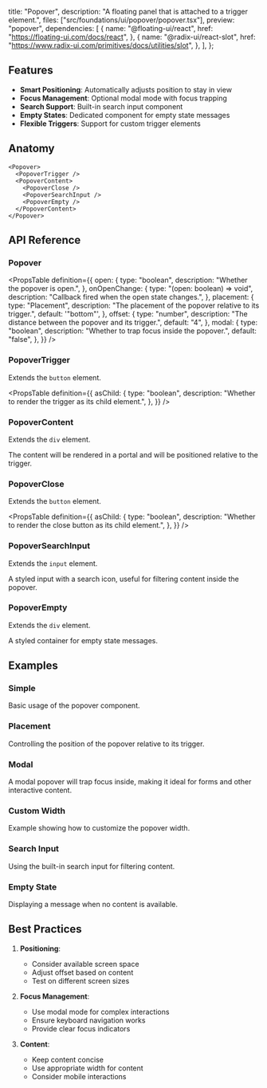   title: "Popover",
  description: "A floating panel that is attached to a trigger element.",
  files: ["src/foundations/ui/popover/popover.tsx"],
  preview: "popover",
  dependencies: [
    {
      name: "@floating-ui/react",
      href: "https://floating-ui.com/docs/react",
    },
    {
      name: "@radix-ui/react-slot",
      href: "https://www.radix-ui.com/primitives/docs/utilities/slot",
    },
  ],
};

## Features

- **Smart Positioning**: Automatically adjusts position to stay in view
- **Focus Management**: Optional modal mode with focus trapping
- **Search Support**: Built-in search input component
- **Empty States**: Dedicated component for empty state messages
- **Flexible Triggers**: Support for custom trigger elements

## Anatomy

```tsx
<Popover>
  <PopoverTrigger />
  <PopoverContent>
    <PopoverClose />
    <PopoverSearchInput />
    <PopoverEmpty />
  </PopoverContent>
</Popover>
```

## API Reference

### Popover

<PropsTable
  definition={{
    open: {
      type: "boolean",
      description: "Whether the popover is open.",
    },
    onOpenChange: {
      type: "(open: boolean) => void",
      description: "Callback fired when the open state changes.",
    },
    placement: {
      type: "Placement",
      description: "The placement of the popover relative to its trigger.",
      default: '"bottom"',
    },
    offset: {
      type: "number",
      description: "The distance between the popover and its trigger.",
      default: "4",
    },
    modal: {
      type: "boolean",
      description: "Whether to trap focus inside the popover.",
      default: "false",
    },
  }}
/>

### PopoverTrigger

Extends the `button` element.

<PropsTable
  definition={{
    asChild: {
      type: "boolean",
      description: "Whether to render the trigger as its child element.",
    },
  }}
/>

### PopoverContent

Extends the `div` element.

The content will be rendered in a portal and will be positioned relative to the trigger.

### PopoverClose

Extends the `button` element.

<PropsTable
  definition={{
    asChild: {
      type: "boolean",
      description: "Whether to render the close button as its child element.",
    },
  }}
/>

### PopoverSearchInput

Extends the `input` element.

A styled input with a search icon, useful for filtering content inside the popover.

### PopoverEmpty

Extends the `div` element.

A styled container for empty state messages.

## Examples

### Simple

Basic usage of the popover component.

<Preview slug="popover" />

### Placement

Controlling the position of the popover relative to its trigger.

<Preview slug="popover-placement" />

### Modal

A modal popover will trap focus inside, making it ideal for forms and other interactive content.

<Preview slug="popover-modal" />

### Custom Width

Example showing how to customize the popover width.

<Preview slug="popover-custom-width" />

### Search Input

Using the built-in search input for filtering content.

<Preview slug="popover-search" />

### Empty State

Displaying a message when no content is available.

<Preview slug="popover-empty" />

## Best Practices

1. **Positioning**:

   - Consider available screen space
   - Adjust offset based on content
   - Test on different screen sizes

2. **Focus Management**:

   - Use modal mode for complex interactions
   - Ensure keyboard navigation works
   - Provide clear focus indicators

3. **Content**:
   - Keep content concise
   - Use appropriate width for content
   - Consider mobile interactions
